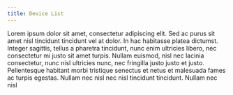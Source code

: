 ```yaml
---
title: Device List
---
```


Lorem ipsum dolor sit amet, consectetur adipiscing elit. Sed ac purus sit amet nisl
tincidunt tincidunt vel at dolor. In hac habitasse platea dictumst. Integer
sagittis, tellus a pharetra tincidunt, nunc enim ultricies libero, nec
consectetur mi justo sit amet turpis. Nullam euismod, nisl nec lacinia
consectetur, nunc nisl ultricies nunc, nec fringilla justo justo et justo.
Pellentesque habitant morbi tristique senectus et netus et malesuada fames ac
turpis egestas. Nullam nec nisl nec nisl tincidunt tincidunt. Nullam nec nisl